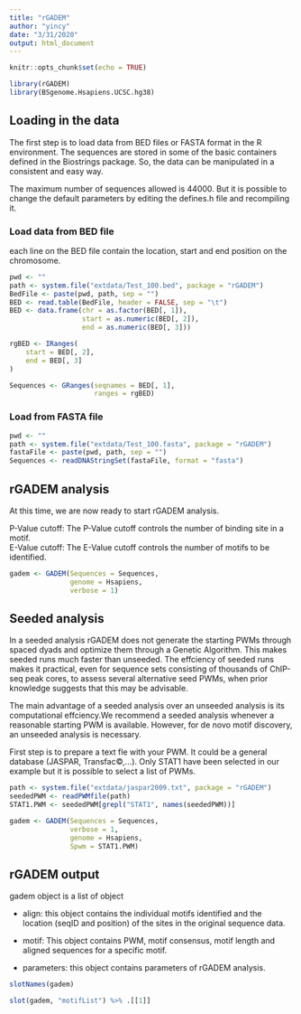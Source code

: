 ```yaml
---
title: "rGADEM"
author: "yincy"
date: "3/31/2020"
output: html_document
---
```


```r
knitr::opts_chunk$set(echo = TRUE)
```


```r
library(rGADEM)
library(BSgenome.Hsapiens.UCSC.hg38)
```


## Loading in the data  
The first step is to load data from BED files or FASTA format in the R environment. The sequences are stored in some of the basic containers defined in the Biostrings package. So, the data can be manipulated in a consistent and easy way.   

The maximum number of sequences allowed is 44000. But it is possible to change the default parameters by editing the defines.h file and recompiling it.  


### Load data from BED file  
each line on the BED file contain the location, start and end position on the chromosome.  

```r
pwd <- ""
path <- system.file("extdata/Test_100.bed", package = "rGADEM")
BedFile <- paste(pwd, path, sep = "")
BED <- read.table(BedFile, header = FALSE, sep = "\t")
BED <- data.frame(chr = as.factor(BED[, 1]), 
                  start = as.numeric(BED[, 2]), 
                  end = as.numeric(BED[, 3]))
```


```r
rgBED <- IRanges(
    start = BED[, 2], 
    end = BED[, 3]
)

Sequences <- GRanges(seqnames = BED[, 1], 
                     ranges = rgBED)
```

### Load from FASTA file  
```r
pwd <- ""
path <- system.file("extdata/Test_100.fasta", package = "rGADEM")
fastaFile <- paste(pwd, path, sep = "")
Sequences <- readDNAStringSet(fastaFile, format = "fasta")
```


## rGADEM analysis 
At this time, we are now ready to start rGADEM analysis.  

P-Value cutoff: The P-Value cutoff controls the number of binding site in a motif.  
E-Value cutoff: The E-Value cutoff controls the number of motifs to be identified.  
```r
gadem <- GADEM(Sequences = Sequences, 
               genome = Hsapiens, 
               verbose = 1)
```


## Seeded analysis  
In a seeded analysis rGADEM does not generate the starting PWMs through spaced dyads and optimize them through a Genetic Algorithm. This makes seeded runs much faster than unseeded. The effciency of seeded runs makes it practical, even for sequence sets consisting of thousands of ChIP-seq peak cores, to assess several alternative seed PWMs, when prior knowledge suggests that this may be advisable. 

The main advantage of a seeded analysis over an unseeded analysis is its computational effciency.We recommend a seeded analysis whenever a reasonable starting PWM is available. However, for de novo motif discovery, an unseeded analysis is necessary.   

First step is to prepare a text fle with your PWM. It could be a general database (JASPAR, Transfac©,...). Only STAT1 have been selected in our example but it is possible to select a list of PWMs.  

```r
path <- system.file("extdata/jaspar2009.txt", package = "rGADEM")
seededPWM <- readPWMfile(path)
STAT1.PWM <- seededPWM[grepl("STAT1", names(seededPWM))]
```


```r
gadem <- GADEM(Sequences = Sequences, 
               verbose = 1, 
               genome = Hsapiens, 
               Spwm = STAT1.PWM)
```


## rGADEM output  
gadem object is a list of object  

- align: this object contains the individual motifs identified and the location (seqID and position) of the sites in the original sequence data.  

- motif: This object contains PWM, motif consensus, motif length and aligned sequences for a specific motif.  

- parameters: this object contains parameters of rGADEM analysis.  


```r
slotNames(gadem)
```

```r
slot(gadem, "motifList") %>% .[[1]]
```


